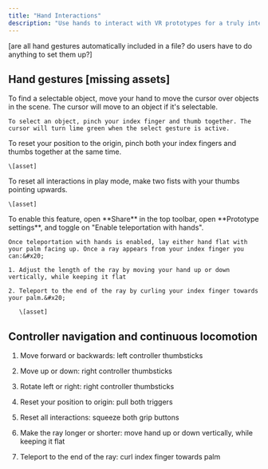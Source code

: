 ```yaml
---
title: "Hand Interactions"
description: "Use hands to interact with VR prototypes for a truly interactive experience."
---
```


\[are all hand gestures automatically included in a file? do users have to do anything to set them up?]

## Hand gestures \[missing assets]

<AccordionGroup>
  <Accordion title="Selecting an object" defaultOpen={false}>
    To find a selectable object, move your hand to move the cursor over objects in the scene. The cursor will move to an object if it's selectable.&#x20;

    To select an object, pinch your index finger and thumb together. The cursor will turn lime green when the select gesture is active.
  </Accordion>

  <Accordion title="Resetting position to the origin" defaultOpen={false}>
    To reset your position to the origin, pinch both your index fingers and thumbs together at the same time.

    \[asset]
  </Accordion>

  <Accordion title="Resetting all interactions in play mode" defaultOpen={false}>
    To reset all interactions in play mode, make two fists with your thumbs pointing upwards.

    \[asset]
  </Accordion>

  <Accordion title="Teleporting with hands" defaultOpen={false}>
    To enable this feature, open **Share** in the top toolbar, open **Prototype settings**, and toggle on "Enable teleportation with hands".

    Once teleportation with hands is enabled, lay either hand flat with your palm facing up. Once a ray appears from your index finger you can:&#x20;

    1. Adjust the length of the ray by moving your hand up or down vertically, while keeping it flat

    2. Teleport to the end of the ray by curling your index finger towards your palm.&#x20;

       \[asset]
  </Accordion>
</AccordionGroup>

## Controller navigation and continuous locomotion

1. Move forward or backwards: left controller thumbsticks

2. Move up or down: right controller thumbsticks

3. Rotate left or right: right controller thumbsticks

4. Reset your position to origin: pull both triggers

5. Reset all interactions: squeeze both grip buttons&#x20;

6. Make the ray longer or shorter: move hand up or down vertically, while keeping it flat

7. Teleport to the end of the ray: curl index finger towards palm&#x20;